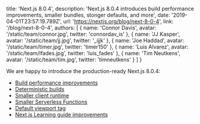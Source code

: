   title: 'Next.js 8.0.4',
  description:
    'Next.js 8.0.4 introduces build performance improvements, smaller bundles, stonger defaults, and more',
  date: '2019-04-01T23:57:19.789Z',
  url: 'https://nextjs.org/blog/next-8-0-4',
  link: '/blog/next-8-0-4',
  authors: [
    {
      name: 'Connor Davis',
      avatar: '/static/team/connor.jpg',
      twitter: 'connordav_is'
    },
    {
      name: 'JJ Kasper',
      avatar: '/static/team/jj.jpg',
      twitter: '_ijjk'
    },
    {
      name: 'Joe Haddad',
      avatar: '/static/team/timer.jpg',
      twitter: 'timer150'
    },
    {
      name: 'Luis Alvarez',
      avatar: '/static/team/lfades.jpg',
      twitter: 'luis_fades'
    },
    {
      name: 'Tim Neutkens',
      avatar: '/static/team/tim.jpg',
      twitter: 'timneutkens'
    }
  ]
}

We are happy to introduce the production-ready Next.js 8.0.4:

- [Build performance improvements](#build-performance)
- [Deterministic builds](#build-performance)
- [Smaller client runtime](#smaller-runtime-footprint)
- [Smaller Serverless Functions](#smaller-runtime-footprint)
- [Default viewport tag](#default-viewport-meta-tag)
- [Next.js Learning guide improvements](#nextjs-learning)
